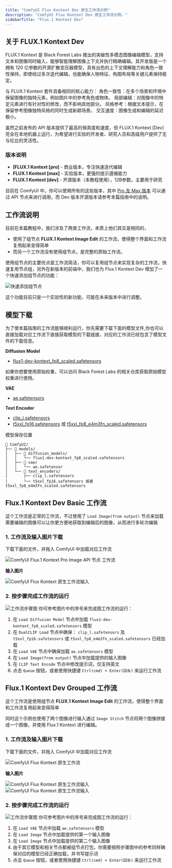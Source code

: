 ```yaml
---
title: "ComfyUI Flux Kontext Dev 原生工作流示例"
description: "ComfyUI Flux Kontext Dev 原生工作流示例。"
sidebarTitle: "Flux.1 Kontext Dev"
---
```



## 关于 FLUX.1 Kontext Dev

FLUX.1 Kontext 是 Black Forest Labs 推出的突破性多模态图像编辑模型，支持文本和图像同时输入，能够智能理解图像上下文并执行精确编辑。其开发版是一个拥有 120 亿参数的开源扩散变压器模型，具有出色的上下文理解能力和角色一致性保持，即使经过多次迭代编辑，也能确保人物特征、构图布局等关键元素保持稳定。

与 FLUX.1 Kontext 套件具备相同的核心能力：
角色一致性：在多个场景和环境中保留图像的独特元素，例如图片中的参考角色或物体。
局部编辑：对图像中的特定元素进行有针对性的修改，而不影响其他部分。
风格参考：根据文本提示，在保留参考图像独特风格的同时生成新颖场景。
交互速度：图像生成和编辑的延迟极小。

虽然之前发布的 API 版本提供了最高的保真度和速度，但 FLUX.1 Kontext [Dev] 完全在本地机器上运行，为希望进行实验的开发者、研究人员和高级用户提供了无与伦比的灵活性。

### 版本说明

- **[FLUX.1 Kontext [pro]** - 商业版本，专注快速迭代编辑
- **FLUX.1 Kontext [max]** - 实验版本，更强的提示遵循能力  
- **FLUX.1 Kontext [dev]** - 开源版本（本教程使用），12B参数，主要用于研究

目前在 ComfyUI 中，你可以使用所有的这些版本，其中 [Pro 及 Max 版本](zh-CN/tutorials/api-nodes/black-forest-labs/flux-1-kontext) 可以通过 API 节点来进行调用，而 Dev 版本开源版本请参考本篇指南中的说明。


## 工作流说明

目前在本篇教程中，我们涉及了两类工作流，本质上他们其实是相同的，
- 使用了组节点 **FLUX.1 Kontext Image Edit** 的工作流，使得整个界面和工作流复用起来变得简单
- 而另一个工作流没有使用组节点，是完整的原始工作流。

使用组节点的主要优点是工作流简洁，你可以复用组节点来实现复杂的工作流，快速复用节点组，另外在新版本的前端中，我们也为 Flux.1 Kontext Dev 增加了一个快速添加组节点的功能：

![快速添加组节点](/images/tutorial/flux/selcetion_toolbox_edit.jpg)

<Tip>
    这个功能目前只是一个实验性的新功能，可能在未来版本中进行调整。
</Tip>

<UpdateReminder/>

## 模型下载

为了使本篇指南的工作流能够顺利运行，你先需要下载下面的模型文件,你也可以直接加载对应工作流下直接获取模型的下载链接，对应的工作流已经包含了模型文件的下载信息。

**Diffusion Model**

- [flux1-dev-kontext_fp8_scaled.safetensors](https://huggingface.co/Comfy-Org/flux1-kontext-dev_ComfyUI/resolve/main/split_files/diffusion_models/flux1-dev-kontext_fp8_scaled.safetensors)

<Tip>
如果你想要使用原始权重，可以访问 Black Forest Labs 的相关仓库获取原始模型权重进行使用。
</Tip>

**VAE**
- [ae.safetensors](https://huggingface.co/Comfy-Org/Lumina_Image_2.0_Repackaged/blob/main/split_files/vae/ae.safetensors)

**Text Encoder**
- [clip_l.safetensors](https://huggingface.co/comfyanonymous/flux_text_encoders/blob/main/clip_l.safetensors)
- [t5xxl_fp16.safetensors](https://huggingface.co/comfyanonymous/flux_text_encoders/resolve/main/t5xxl_fp16.safetensors) 或 [t5xxl_fp8_e4m3fn_scaled.safetensors](https://huggingface.co/comfyanonymous/flux_text_encoders/resolve/main/t5xxl_fp8_e4m3fn_scaled.safetensors)

模型保存位置

```
📂 ComfyUI/
├── 📂 models/
│   ├── 📂 diffusion_models/
│   │   └── flux1-dev-kontext_fp8_scaled.safetensors
│   ├── 📂 vae/
│   │   └── ae.safetensor
│   └── 📂 text_encoders/
│       ├── clip_l.safetensors
│       └── t5xxl_fp16.safetensors 或者 t5xxl_fp8_e4m3fn_scaled.safetensors
```

## Flux.1 Kontext Dev Basic 工作流

这个工作流是正常的工作流，不过使用了 `Load Image(from output)` 节点来加载需要编辑的图像可以让你更方便地获取到编辑后的图像，从而进行多轮次编辑

### 1. 工作流及输入图片下载

下载下面的文件，并拖入 ComfyUI 中加载对应工作流

![ComfyUI Flux.1 Kontext Pro Image API 节点 工作流](https://raw.githubusercontent.com/Comfy-Org/example_workflows/main/flux/kontext/dev/flux_1_kontext_dev_basic.png)

**输入图片**

![ComfyUI Flux Kontext 原生工作流输入](https://raw.githubusercontent.com/Comfy-Org/example_workflows/main/flux/kontext/dev/rabbit.jpg)

### 2. 按步骤完成工作流的运行

![工作流步骤图](/images/tutorial/flux/flux_1_kontext_dev_basic_step_guide.jpg)
你可参考图片中的序号来完成图工作流的运行：

1. 在 `Load Diffusion Model` 节点中加载 `flux1-dev-kontext_fp8_scaled.safetensors` 模型
2. 在 `DualCLIP Load` 节点中确保： `clip_l.safetensors` 及 `t5xxl_fp16.safetensors` 或 `t5xxl_fp8_e4m3fn_scaled.safetensors` 已经加载
3. 在 `Load VAE` 节点中确保加载 `ae.safetensors` 模型
4. 在 `Load Image(from output)` 节点中加载提供的输入图像
5. 在 `CLIP Text Encode` 节点中修改提示词，仅支持英文
5. 点击 `Queue` 按钮，或者使用快捷键 `Ctrl(cmd) + Enter(回车)` 来运行工作流

## Flux.1 Kontext Dev Grouped 工作流

这个工作流是使用组节点 **FLUX.1 Kontext Image Edit** 的工作流，使得整个界面和工作流复用起来变得简单

同时这个示例也使用了两个图像进行输入通过 `Image Stitch` 节点将两个图像拼接成一个图像，并使用 Flux.1 Kontext 进行编辑。

### 1. 工作流及输入图片下载

下载下面的文件，并拖入 ComfyUI 中加载对应工作流

![ComfyUI Flux Kontext 原生工作流](https://raw.githubusercontent.com/Comfy-Org/example_workflows/main/flux/kontext/dev/flux_1_kontext_dev_grouped.png)

**输入图片**

![ComfyUI Flux Kontext 原生工作流输入](https://raw.githubusercontent.com/Comfy-Org/example_workflows/main/flux/kontext/dev/doll_1.webp)
![ComfyUI Flux Kontext 原生工作流输入](https://raw.githubusercontent.com/Comfy-Org/example_workflows/main/flux/kontext/dev/doll_2.webp)

### 2. 按步骤完成工作流的运行

![工作流步骤图](/images/tutorial/flux/flux_1_kontext_dev_grouped_step_guide.jpg)
你可参考图片中的序号来完成图工作流的运行：

1. 在 `Load VAE` 节点中加载 `ae.safetensors` 模型
2. 在 `Load Image` 节点中加载提供的第一个输入图像
3. 在 `Load Image` 节点中加载提供的第二个输入图像
4. 由于其它模型和相关节点都被组节点打包，你需要按照步骤图中的参考同样确保对应的模型已经正确加载，并书写提示词
5. 点击 `Queue` 按钮，或者使用快捷键 `Ctrl(cmd) + Enter(回车)` 来运行工作流


<PromptTechniques/>